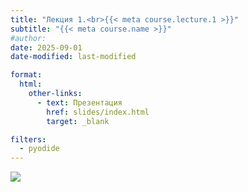 ```yaml
---
title: "Лекция 1.<br>{{< meta course.lecture.1 >}}"
subtitle: "{{< meta course.name >}}"
#author:
date: 2025-09-01
date-modified: last-modified

format:
  html:
    other-links:
      - text: Презентация
        href: slides/index.html
        target: _blank

filters:
  - pyodide
---
```


![](./img/_lead.png){fig-align="center"}
